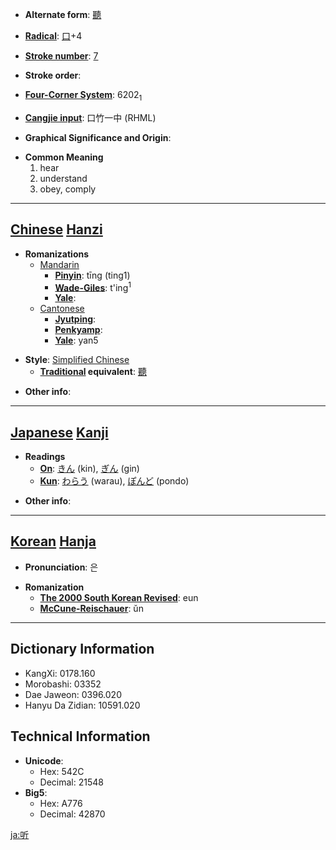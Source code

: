 * '''Alternate form''': [[聽]]

* '''[[Wiktionary:Chinese radical index| Radical]]''': [[Wiktionary:Chinese radical index 口|口]]+4

* '''[[Wiktionary:Chinese total strokes index|Stroke number]]''': [[Wiktionary:Chinese total strokes index 7|7]]

* '''Stroke order''': 

* '''[[Wiktionary:Chinese four corner index|Four-Corner System]]''': 6202<sub>1</sub>

* '''[[Wiktionary:Chinese Cangjie index|Cangjie input]]''': 口竹一中 (RHML)

* '''Graphical Significance and Origin''': 

* '''Common Meaning'''
*#hear
*# understand
*# obey, comply


----

== [[Chinese]] [[Hanzi]] ==

* '''Romanizations'''
** [[Mandarin]]
*** '''[[Pinyin]]''': tīng (ting1)
*** '''[[Wade-Giles]]''': t'ing<sup>1</sup>
*** '''[[Yale]]''': 
**[[Cantonese]]
***'''[[Jyutping]]''':
***'''[[Penkyamp]]''': 
***'''[[Yale]]''': yan5

* '''Style''': [[Simplified Chinese]] 
** '''[[Traditional Chinese|Traditional]] equivalent''': [[聽]]

* '''Other info''': 

----

== [[Japanese]] [[Kanji]] ==

* '''Readings'''
** '''[[On]]''': [[きん]] (kin), [[ぎん]] (gin)
** '''[[Kun]]''': [[わらう]] (warau), [[ぽんど]] (pondo)

* '''Other info''':  

----

== [[Korean]] [[Hanja]] ==

* '''Pronunciation''': 은

* '''Romanization'''
** '''[[The 2000 South Korean Revised Romanization|The 2000 South Korean Revised]]''': eun
** '''[[McCune-Reischauer]]''': ŭn

----

== Dictionary Information ==

* KangXi: 0178.160
* Morobashi: 03352
* Dae Jaweon: 0396.020
* Hanyu Da Zidian: 10591.020

== Technical Information ==

* '''Unicode''':
** Hex: 542C
** Decimal: 21548
* '''Big5''':
** Hex: A776
** Decimal: 42870
[[ja:听]]